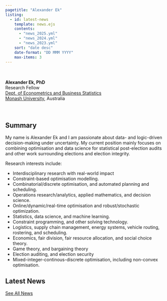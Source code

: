 ```yaml
---
pagetitle: "Alexander Ek"
listing:
  - id: latest-news
    template: news.ejs
    contents:
      - "news_2025.yml"
      - "news_2024.yml"
      - "news_2023.yml"
    sort: "date desc"
    date-format: "DD MMM YYYY"
    max-items: 3
---
```

\
\
**Alexander Ek, PhD**\
Research Fellow\
[Dept. of Econometrics and Business Statistics](https://www.monash.edu/business/ebs)\
[Monash University](https://www.monash.edu/), Australia\
\
\

## Summary

My name is Alexander Ek and I am passionate about data- and logic-driven decision-making under uncertainty.
My current position mainly focuses on combining optimisation and data science for statistical post-election audits and other work surrounding elections and election integrity.

Research interests include:

 * Interdisciplinary research with real-world impact
 * Constraint-based optimisation modelling.
 * Combinatorial/discrete optimisation, and automated planning and scheduling.
 * Operations research/analytics, applied mathematics, and decision science.
 * Online/dynamic/real-time optimisation and robust/stochastic optimization.
 * Statistics, data science, and machine learning.
 * Constraint programming, and other solving technology.
 * Logistics, supply chain management, energy systems, vehicle routing, rostering, and scheduling.
 * Economics, fair division, fair resource allocation, and social choice theory.
 * Game theory, and bargaining theory
 * Election auditing, and election security
 * Mixed-integer-continous-discrete optimisation, including non-convex optimisation.

## Latest News

:::{#latest-news}
:::

[See All News](/news.qmd)
